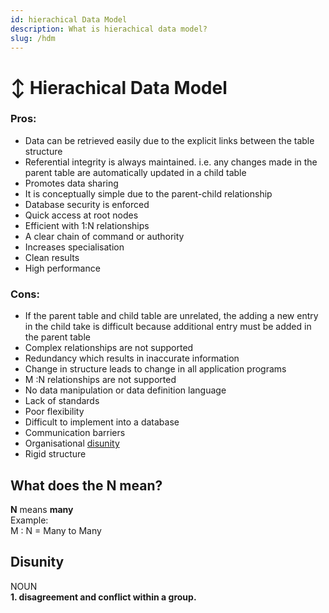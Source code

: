 ```yaml
---
id: hierachical Data Model
description: What is hierachical data model?
slug: /hdm
---
```


# ↕️ Hierachical Data Model


### Pros:

- Data can be retrieved easily due to the explicit links between the table structure
- Referential integrity is always maintained. i.e. any changes made in the parent table are automatically updated in a child table
- Promotes data sharing
- It is conceptually simple due to the parent-child relationship
- Database security is enforced
- Quick access at root nodes
- Efficient with 1:N relationships
- A clear chain of command or authority
- Increases specialisation
- Clean results
- High performance

### Cons:

- If the parent table and child table are unrelated, the adding a new entry in the child take is difficult because additional entry must be added in the parent table
- Complex relationships are not supported
- Redundancy which results in inaccurate information
- Change in structure leads to change in all application programs
- M :N relationships are not supported
- No data manipulation or data definition language
- Lack of standards
- Poor flexibility
- Difficult to implement into a database
- Communication barriers
- Organisational [disunity](https://oldnotes.nayanpatel.net/Disunity-da0f6325f61c498ba15ca2077eb85d8e)
- Rigid structure

## What does the N mean?
**N** means **many** <br />
Example:<br />
M : N = Many to Many

## Disunity
NOUN <br />
**1. disagreement and conflict within a group.**